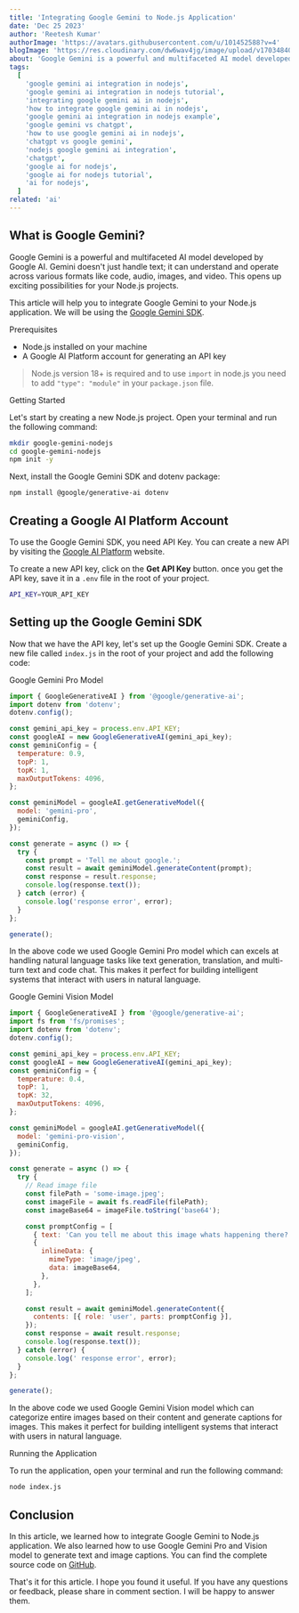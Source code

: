 ```yaml
---
title: 'Integrating Google Gemini to Node.js Application'
date: 'Dec 25 2023'
author: 'Reetesh Kumar'
authorImage: 'https://avatars.githubusercontent.com/u/101452588?v=4'
blogImage: 'https://res.cloudinary.com/dw6wav4jg/image/upload/v1703484040/google-ai-image_esiipb.png'
about: 'Google Gemini is a powerful and multifaceted AI model developed by Google AI. This article will help you to integrate Google Gemini to your Node.js application. '
tags:
  [
    'google gemini ai integration in nodejs',
    'google gemini ai integration in nodejs tutorial',
    'integrating google gemini ai in nodejs',
    'how to integrate google gemini ai in nodejs',
    'google gemini ai integration in nodejs example',
    'google gemini vs chatgpt',
    'how to use google gemini ai in nodejs',
    'chatgpt vs google gemini',
    'nodejs google gemini ai integration',
    'chatgpt',
    'google ai for nodejs',
    'google ai for nodejs tutorial',
    'ai for nodejs',
  ]
related: 'ai'
---
```


<TableContent title="Integrating Google Gemini to Node.js Application" />

## What is Google Gemini?

Google Gemini is a powerful and multifaceted AI model developed by Google AI. Gemini doesn't just handle text; it can understand and operate across various formats like code, audio, images, and video. This opens up exciting possibilities for your Node.js projects.

This article will help you to integrate Google Gemini to your Node.js application. We will be using the [Google Gemini SDK](https://www.npmjs.com/package/@google/generative-ai).

<SubHeadings>Prerequisites</SubHeadings>

- Node.js installed on your machine
- A Google AI Platform account for generating an API key

> Node.js version 18+ is required and to use `import` in node.js you need to add `"type": "module"` in your `package.json` file.

<SubHeadings> Getting Started </SubHeadings>

Let's start by creating a new Node.js project. Open your terminal and run the following command:

```bash
mkdir google-gemini-nodejs
cd google-gemini-nodejs
npm init -y
```

Next, install the Google Gemini SDK and dotenv package:

```bash
npm install @google/generative-ai dotenv
```

## Creating a Google AI Platform Account

To use the Google Gemini SDK, you need API Key. You can create a new API by visiting the [Google AI Platform](https://makersuite.google.com/app/apikey) website.

To create a new API key, click on the **Get API Key** button. once you get the API key, save it in a `.env` file in the root of your project.

```bash
API_KEY=YOUR_API_KEY
```

## Setting up the Google Gemini SDK

Now that we have the API key, let's set up the Google Gemini SDK. Create a new file called `index.js` in the root of your project and add the following code:

<SubHeadings>Google Gemini Pro Model </SubHeadings>

```js
import { GoogleGenerativeAI } from '@google/generative-ai';
import dotenv from 'dotenv';
dotenv.config();

const gemini_api_key = process.env.API_KEY;
const googleAI = new GoogleGenerativeAI(gemini_api_key);
const geminiConfig = {
  temperature: 0.9,
  topP: 1,
  topK: 1,
  maxOutputTokens: 4096,
};

const geminiModel = googleAI.getGenerativeModel({
  model: 'gemini-pro',
  geminiConfig,
});

const generate = async () => {
  try {
    const prompt = 'Tell me about google.';
    const result = await geminiModel.generateContent(prompt);
    const response = result.response;
    console.log(response.text());
  } catch (error) {
    console.log('response error', error);
  }
};

generate();
```

In the above code we used Google Gemini Pro model which can excels at handling natural language tasks like text generation, translation, and multi-turn text and code chat. This makes it perfect for building intelligent systems that interact with users in natural language.

<SubHeadings> Google Gemini Vision Model </SubHeadings>

```js
import { GoogleGenerativeAI } from '@google/generative-ai';
import fs from 'fs/promises';
import dotenv from 'dotenv';
dotenv.config();

const gemini_api_key = process.env.API_KEY;
const googleAI = new GoogleGenerativeAI(gemini_api_key);
const geminiConfig = {
  temperature: 0.4,
  topP: 1,
  topK: 32,
  maxOutputTokens: 4096,
};

const geminiModel = googleAI.getGenerativeModel({
  model: 'gemini-pro-vision',
  geminiConfig,
});

const generate = async () => {
  try {
    // Read image file
    const filePath = 'some-image.jpeg';
    const imageFile = await fs.readFile(filePath);
    const imageBase64 = imageFile.toString('base64');

    const promptConfig = [
      { text: 'Can you tell me about this image whats happening there?' },
      {
        inlineData: {
          mimeType: 'image/jpeg',
          data: imageBase64,
        },
      },
    ];

    const result = await geminiModel.generateContent({
      contents: [{ role: 'user', parts: promptConfig }],
    });
    const response = await result.response;
    console.log(response.text());
  } catch (error) {
    console.log(' response error', error);
  }
};

generate();
```

In the above code we used Google Gemini Vision model which can categorize entire images based on their content and generate captions for images. This makes it perfect for building intelligent systems that interact with users in natural language.

<SubHeadings> Running the Application </SubHeadings>

To run the application, open your terminal and run the following command:

```bash
node index.js
```

## Conclusion

In this article, we learned how to integrate Google Gemini to Node.js application. We also learned how to use Google Gemini Pro and Vision model to generate text and image captions. You can find the complete source code on [GitHub](https://github.com/Virous77/google-ai).

That's it for this article. I hope you found it useful. If you have any questions or feedback, please share in comment section. I will be happy to answer them.
